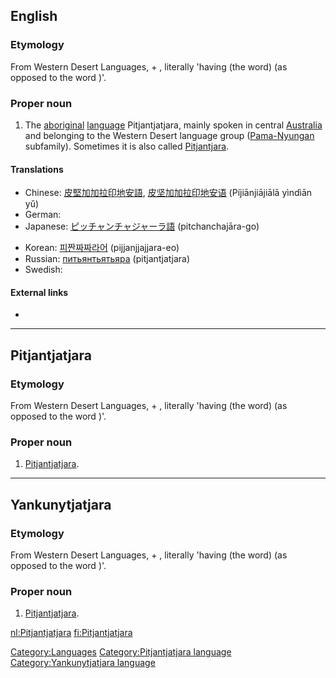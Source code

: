 ==English==
{{wikipedia}}

===Etymology===
From Western Desert Languages, {{term|pitjantja}} + {{term|tjara}}, literally 'having (the word) {{term|pitjantja}} (as opposed to the word {{term|yankunytja}})'.

===Proper noun===
{{en-proper noun}}

# The [[aboriginal]] [[language]] Pitjantjatjara, mainly spoken in central [[Australia]] and belonging to the Western Desert language group ([[Pama-Nyungan]] subfamily). Sometimes it is also called [[Pitjantjara]].

====Translations====
{{trans-top|the aboriginal language mainly spoken in central Australia}}
* Chinese: [[皮堅加加拉印地安語]], [[皮坚加加拉印地安语]] (Píjiānjiājiālā yìndìān yǔ)
* German: {{t-|de|Pitjantjatjara}}
* Japanese: [[ピッチャンチャジャーラ語]] (pitchanchajāra-go)
{{trans-mid}}
* Korean: [[피짠짜짜라어]] (pijjanjjajjara-eo)
* Russian: [[питьянтьятьяра]] (pitjantjatjara)
* Swedish: {{t+|sv|pitjantjatjara}}
{{trans-bottom}}

====External links====
* {{ethnologue|code=pjt}}

[[Category:Languages]]

----

==Pitjantjatjara==

===Etymology===
From Western Desert Languages, {{term|pitjantja}} + {{term|tjara}}, literally 'having (the word) {{term|pitjantja}} (as opposed to the word {{term|yankunytja}})'.

===Proper noun===
{{infl|pjt|proper noun}}

# [[#English|Pitjantjatjara]].

[[Category:Pitjantjatjara language]]

----

==Yankunytjatjara==

===Etymology===
From Western Desert Languages, {{term|pitjantja}} + {{term|tjara}}, literally 'having (the word) {{term|pitjantja}} (as opposed to the word {{term|yankunytja}})'.

===Proper noun===
{{infl|kdd|proper noun}}

# [[#English|Pitjantjatjara]].

[[Category:Yankunytjatjara language]]

[[nl:Pitjantjatjara]]
[[fi:Pitjantjatjara]]